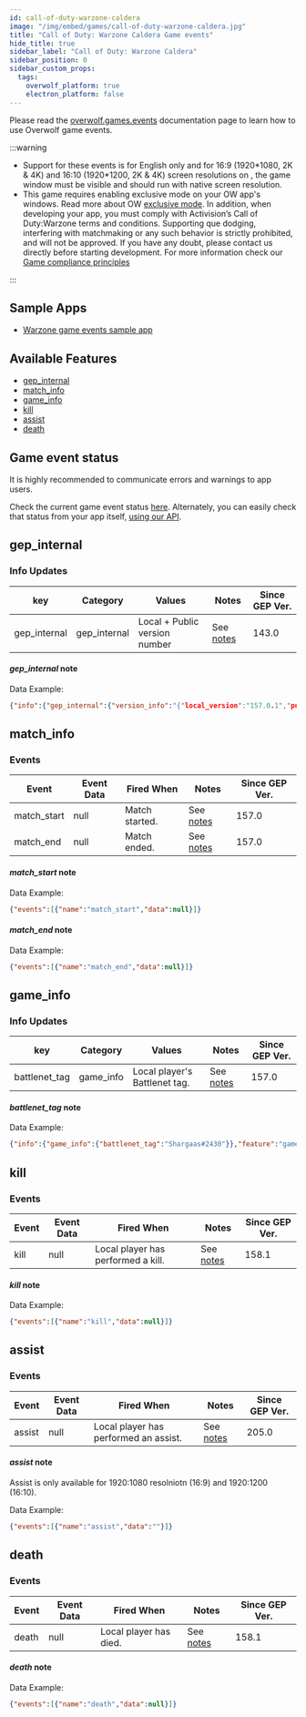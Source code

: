```yaml
---
id: call-of-duty-warzone-caldera
image: "/img/embed/games/call-of-duty-warzone-caldera.jpg"
title: "Call of Duty: Warzone Caldera Game events"
hide_title: true
sidebar_label: "Call of Duty: Warzone Caldera"
sidebar_position: 0
sidebar_custom_props:
  tags:
    overwolf_platform: true
    electron_platform: false
---
```


<!-- GENERATED USING /scripts/generate.js -->

<head>
  <meta name="keywords" content="API for Call of Duty: Warzone Caldera, Call of Duty: Warzone Caldera API, SDK for Call of Duty: Warzone Caldera, Call of Duty: Warzone Caldera SDK"/>
</head>

<GameInfo gameId={21626} page="docs" />

Please read the [overwolf.games.events](/api/live-game-data) documentation page to learn how to use Overwolf game events.

:::warning
* Support for these events is for English only and for 16:9 (1920&#42;1080, 2K & 4K) and 16:10 (1920&#42;1200, 2K & 4K) screen resolutions on , the game window must be visible and should run with native screen resolution.
* This game requires enabling exclusive mode on your OW app's windows. Read more about OW [exclusive mode](/topics/best-practices/exclusive-mode).
In addition, when developing your app, you must comply with Activision’s Call of Duty:Warzone terms and conditions. Supporting que dodging, interfering with matchmaking or any such behavior is strictly prohibited, and will not be approved. If you have any doubt, please contact us directly before starting development.
For more information check our [Game compliance principles](/start/getting-started/game-compliance)

:::

## Sample Apps
* [Warzone game events sample app](https://github.com/overwolf/events-sample-app)

## Available Features

* [gep_internal](#gep_internal)
* [match_info](#match_info)
* [game_info](#game_info)
* [kill](#kill)
* [assist](#assist)
* [death](#death)

## Game event status

It is highly recommended to communicate errors and warnings to app users. 

Check the current game event status [here](/status/). Alternately, you can easily check that status from your app itself, [using our API](/topics/using-events/how-to-check-events-status-from-app).

## gep_internal

### Info Updates

key          | Category    | Values                    | Notes                 | Since GEP Ver. |
------------ | ------------| ------------------------- | --------------------- | ------------- | 
gep_internal | gep_internal| Local + Public version number|See [notes](#gep_internal-note)|   143.0       |

#### *gep_internal* note

Data Example:

```json
{"info":{"gep_internal":{"version_info":"{"local_version":"157.0.1","public_version":"157.0.1","is_updated":true}"}},"feature":"gep_internal"}
```

## match_info

### Events

Event        | Event Data        | Fired When   | Notes              | Since GEP Ver. |
-------------| ------------------| ------------ | ------------------ | ---------------|
match_start  | null              | Match started.| See [notes](#match_start-note)     | 157.0 |
match_end    | null              | Match ended. | See [notes](#match_end-note)        | 157.0 |

#### *match_start* note

Data Example:

```json
{"events":[{"name":"match_start","data":null}]}
```

#### *match_end* note

Data Example:

```json
{"events":[{"name":"match_end","data":null}]}
```

## game_info

### Info Updates

key          | Category    | Values                    | Notes                 | Since GEP Ver. |
------------ | ------------| ------------------------- | --------------------- | ------------- | 
battlenet_tag| game_info   | Local player's Battlenet tag. |See [notes](#battlenet_tag-note)|   157.0       |

#### *battlenet_tag* note

Data Example:

```json
{"info":{"game_info":{"battlenet_tag":"Shargaas#2430"}},"feature":"game_info"}
```

## kill

### Events

Event        | Event Data        | Fired When   | Notes              | Since GEP Ver. |
-------------| ------------------| ------------ | ------------------ | ---------------|
kill         | null              | Local player has performed a kill.| See [notes](#kill-note)     | 158.1 |

#### *kill* note

Data Example:

```json
{"events":[{"name":"kill","data":null}]}
```
## assist

### Events

Event        | Event Data        | Fired When   | Notes              | Since GEP Ver. |
-------------| ------------------| ------------ | ------------------ | ---------------|
assist    | null              | Local player has performed an assist.| See [notes](#assist-note)     | 205.0 |

#### *assist* note

Assist is only available for 1920:1080 resolniotn (16:9) and 1920:1200 (16:10).

Data Example:

```json
{"events":[{"name":"assist","data":""}]}
```
## death

### Events

Event        | Event Data        | Fired When   | Notes              | Since GEP Ver. |
-------------| ------------------| ------------ | ------------------ | ---------------|
death        | null              | Local player has died.| See [notes](#death-note)     | 158.1 |

#### *death* note

Data Example:

```json
{"events":[{"name":"death","data":null}]}
```
